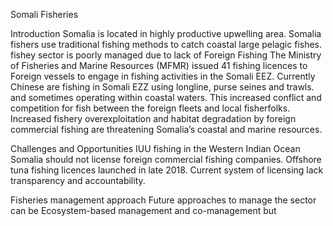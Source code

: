 Somali Fisheries

Introduction
Somalia is located in highly productive upwelling area. Somalia fishers use traditional fishing methods to catch coastal large pelagic fishes. fishey sector is poorly managed due to lack of 
Foreign Fishing
The Ministry of Fisheries and Marine Resources (MFMR) issued 41 fishing licences to Foreign vessels to engage in fishing activities in the Somali EEZ. 
Currently Chinese are fishing in Somali EZZ using longline, purse seines and trawls. and sometimes operating within coastal waters. This increased conflict and competition for fish between the foreign fleets and local fisherfolks. Increased fishery overexploitation and habitat degradation by foreign commercial fishing are threatening Somalia's coastal and marine resources.

Challenges and Opportunities
IUU fishing in the Western Indian Ocean
Somalia should not license foreign commercial fishing companies. Offshore tuna fishing licences launched in late 2018. Current system of licensing lack transparency and accountability.

Fisheries management approach
Future approaches to manage the sector can be Ecosystem-based management and co-management but 
